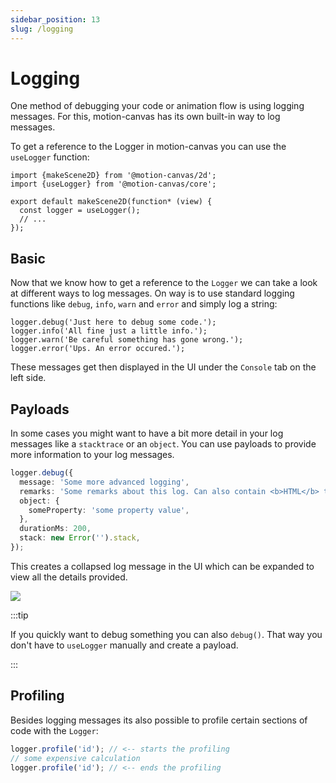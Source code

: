 ```yaml
---
sidebar_position: 13
slug: /logging
---
```


# Logging

One method of debugging your code or animation flow is using logging messages.
For this, motion-canvas has its own built-in way to log messages.

To get a reference to the Logger in motion-canvas you can use the `useLogger`
function:

```tsx
import {makeScene2D} from '@motion-canvas/2d';
import {useLogger} from '@motion-canvas/core';

export default makeScene2D(function* (view) {
  const logger = useLogger();
  // ...
});
```

## Basic

Now that we know how to get a reference to the `Logger` we can take a look at
different ways to log messages. On way is to use standard logging functions like
`debug`, `info`, `warn` and `error` and simply log a string:

```tsx
logger.debug('Just here to debug some code.');
logger.info('All fine just a little info.');
logger.warn('Be careful something has gone wrong.');
logger.error('Ups. An error occured.');
```

These messages get then displayed in the UI under the `Console` tab on the left
side.

## Payloads

In some cases you might want to have a bit more detail in your log messages like
a `stacktrace` or an `object`. You can use payloads to provide more information
to your log messages.

```ts
logger.debug({
  message: 'Some more advanced logging',
  remarks: 'Some remarks about this log. Can also contain <b>HTML</b> tags.',
  object: {
    someProperty: 'some property value',
  },
  durationMs: 200,
  stack: new Error('').stack,
});
```

This creates a collapsed log message in the UI which can be expanded to view all
the details provided.

![](/img/logpayload-message.png)

:::tip

If you quickly want to debug something you can also `debug()`. That way you
don't have to `useLogger` manually and create a payload.

:::

## Profiling

Besides logging messages its also possible to profile certain sections of code
with the `Logger`:

```ts
logger.profile('id'); // <-- starts the profiling
// some expensive calculation
logger.profile('id'); // <-- ends the profiling
```
